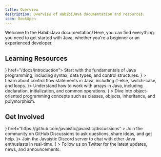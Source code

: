 ```yaml
---
title: Overview
description: Overview of HabibiJava documentation and resources.
icon: BookOpen
---
```


Welcome to the HabibiJava documentation! Here, you can find everything you need to get started with Java, whether you're a beginner or an experienced developer.

## Learning Resources

<Cards>
  <Card title="Java Basics" icon={<BookIcon />} href="/docs/introduction">
    Start with the fundamentals of Java programming, including syntax, data
    types, and control structures.
  </Card>
  <Card
    title="Java Flow Control"
    href="/docs/flow-control"
    icon={<RouteIcon />}
  >
    Learn about control flow statements in Java, including if-else, switch-case,
    and loops.
  </Card>
  <Card title="Java Arrays" href="/docs/arrays" icon={<BracketsIcon />}>
    Understand how to work with arrays in Java, including declaration,
    initialization, and common operations.
  </Card>
  <Card
    title="Java Object-Oriented Programming (Part 1)"
    href="/docs/class-objects"
    icon={<CodeIcon />}
  >
    Dive into object-oriented programming concepts such as classes, objects,
    inheritance, and polymorphism.
  </Card>
</Cards>

## Get Involved

<Cards>
  <Card
    title="GitHub Discussions"
    icon={<GithubIcon />}
    href="https://github.com/javaistic/javaistic/discussions"
  >
    Join the community on GitHub Discussions to ask questions, share ideas, and
    get help.
  </Card>
  <Card title="Discord" href="/discord" icon={<BotIcon />}>
    Join the Javaistic Discord server to chat with other Java enthusiasts in
    real-time.
  </Card>
  <Card
    title="Twitter"
    href="https://twitter.com/javaistic"
    icon={<TwitterIcon className="fill-blue-500 text-blue-500" />}
  >
    Follow us on Twitter for the latest updates, news, and announcements.
  </Card>
</Cards>
